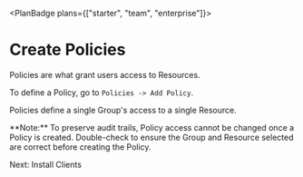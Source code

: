 
<PlanBadge plans={["starter", "team", "enterprise"]}>

# Create Policies

</PlanBadge>

Policies are what grant users access to Resources.

To define a Policy, go to `Policies -> Add Policy`.

Policies define a single Group's access to a single Resource.

<Alert color="warning">
  **Note:** To preserve audit trails, Policy access cannot be changed once a
  Policy is created. Double-check to ensure the Group and Resource selected are
  correct before creating the Policy.
</Alert>

<NextStep href="/kb/deploy/clients">Next: Install Clients</NextStep>

<SupportOptions />
